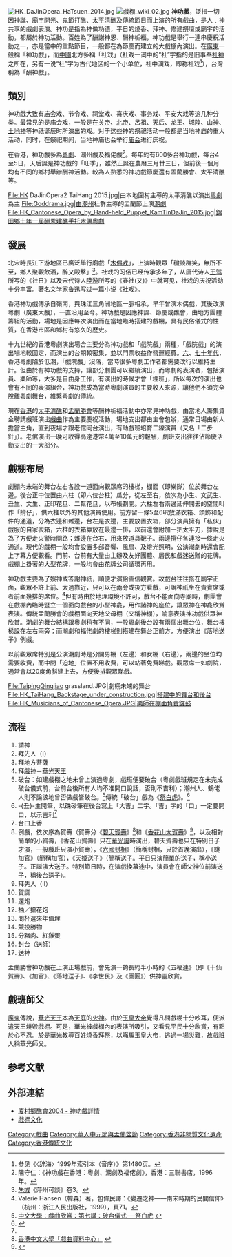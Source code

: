 [[File:HK_DaJinOpera_HaTsuen_2014.jpg|thumb]]
[[File:戲棚_wiki_02.jpg|thumb]]
'''神功戲'''，泛指一切因神誕、[[廟宇|廟宇]]開光、[[鬼節|鬼節]]打醮、[[太平清醮|太平清醮]]及傳統節日而上演的所有戲曲，是人﹑神共享的戲劇表演。神功是指為神做功德，平日的燒香、拜神、修建祭壇或廟宇的活動，都屬於神功活動。百姓為了酬謝神恩、酬神祈福，神功戲是舉行一連串慶祝活動之一，亦是當中的重點節目，一般都在為節慶而建立的大戲棚內演出。在[[廣東|廣東]]一般稱「神功戲」，而[[中國|中國]]北方多稱「社戏」（社戏一词中的“社”字指的是旧事奉[[社神|社神]]之所在，另有一说“社”字为古代地区的一个小单位，社中演戏，即称社戏<ref>参见《〈辞海〉1999年索引本（音序）》第1480页。</ref>），台灣稱為「酬神戲」。

==類別==
神功戲大致有庙会戏、节令戏、祠堂戏、喜庆戏、事务戏、平安大戏等这几种分类。最常見的是[[庙会|庙会]]戏，一般是在[[关帝|关帝]]、[[北帝|北帝]]、[[呂祖|呂祖]]、[[媽祖|天后]]、[[龙王|龙王]]、[[城隍|城隍]]、[[山神|山神]]、[[土地神|土地神]]等神祇诞辰时所演出的戏。对于这些神的祭祀活动一般都是当地神庙的重大活动，同时，在祭祀期间，当地神庙也会举行[[庙会|庙会]]进行庆祝。

在香港，神功戲多為[[粵劇|粵劇]]、潮州戲及福佬戲<ref>陳守仁：《神功戲在香港：粵劇、潮劇及福佬劇》，香港：三聯書店，1996 年。</ref>。每年約有600多台神功戲，每台4至5日，天后誕是神功戲的「旺季」，雖然正誕在農曆三月廿三日，但前後一個月均有不同的鄉村舉辦酬神活動。較為人熟悉的神功戲節慶還有盂蘭勝會、太平清醮等。

<gallery>
File:HK DaJinOpera2 TaiHang 2015.jpg|由本地圍村主導的太平清醮以演出[[粵劇|粵劇]]為主
File:Goddrama.jpg|由[[潮州|潮州]]社群主導的盂蘭節上演[[潮劇|潮劇]]
File:HK_Cantonese_Opera_by_Hand-held_Puppet_KamTinDaJin_2015.jpg|錦田鄉十年一屆酬恩建醮[[木偶戏|手托木偶粵劇]]
</gallery>

==發展==
北宋時長江下游地區已廣泛舉行廟戲「[[木偶戏|木偶戏]]」，上演時觀眾「穢談群笑，無所不至，鄉人聚觀飲酒，醉又毆擊」<ref>[[朱彧|朱彧]]《萍州可談》卷3。</ref>。社戏的习俗已经传承多年了，从唐代诗人[[王驾|王驾]]所写的《社日》以及宋代诗人[[陸游|陸游]]所写的《春社(又)》中就可见，社戏的庆祝活动十分丰富。著名文学家[[鲁迅|鲁迅]]写过一篇小说《社戏》。

香港神功戲傳承自嶺南，與珠江三角洲地區一脈相承，早年曾演木偶戲，其後改演粵劇（廣東大戲），一直沿用至今。神功戲是因應神誕、節慶或醮會，由地方團體籌組的活動，場地是因應每次演出而在當地臨時搭建的戲棚，具有民俗儀式的性質，在香港市區和鄉村有悠久的歷史。

十九世紀的香港粵劇演出場合主要分為神功戲和「戲院戲」兩種，「戲院戲」的演出場地較固定，而演出的台期較密集，並以門票收益作營運經費。[[香港1960年代|六]]、[[香港1970年代|七十年代]]，香港粵劇陷於低潮，「戲院戲」沒落，當時很多粵劇工作者都需要改行以維持生計。但由於有神功戲的支持，讓部分劇團可以繼續演出，而粵劇的表演者，包括演員、樂師等，大多是自由身工作，有演出的時候才會「埋班」，所以每次的演出也會有不同的表演組合，神功戲成為當時粵劇演員的主要收入來源，讓他們不須完全脫離粵劇舞台，維繫粤劇的傳統。

現在[[香港|香港]]的[[太平清醮|太平清醮]]和[[香港盂蘭勝會|盂蘭勝會]]等酬神祈福活動中亦常見神功戲，由當地人籌集資金聘請戲班演出[[戲曲|戲曲]]作為主要慶祝活動，場地支出都由主會包辦，通常日場由新人擔當主角，直到夜場才跟老倌同台演出，有助戲班培育二線演員（又名「二步針」）。老倌演出一晚可收得高達港幣4萬至10萬元的報酬，劇班支出往往佔節慶活動支出的一大部分。

==戲棚布局==
劇棚內未端的舞台左右各設一道面向觀眾席的樓梯，棚面（即樂隊）位於舞台左邊。後台正中位置由六柱（即六位台柱）瓜分，從左至右，依次為小生、文武生、丑生、文生、正印花旦、二幫花旦，以布帳劃開。六柱左右兩邊延伸開去的空間叫作「揹仔」，供六柱以外的其他演員使用。前方留一條5至6呎放滿衣箱、頭飾和配件的通道，分為衣邊和雜邊，台左是衣邊，主要放置衣箱，部分演員擁有「私伙」戲服的自家衣箱，六柱的衣箱靠放在最邊一排，以前還會附加一把太平刀，據說是為了方便走火警時開路；雜邊在台右，用來放道具靶子。兩邊揹仔各連接一條走火通道。現代的戲棚一般均會設置多部音響、風扇、及燈光照明，公演潮劇時還會配上字幕方便觀看。門前、台前有大量由主辦及友好團體、居民和戲迷送贈的花牌。戲棚上掛著的大型花牌，一般均會由花牌公司循環再用。

神功戲主要為了娛神或答謝神祇，順便才演給善信觀賞。故戲台往往搭在廟宇正面，觀眾不許上前、太過靠近，只可以在兩旁或後方看戲，可說神祇坐在貴賓席或者前面幾排的席位。<ref>Valerie Hansen（韓森）著，包偉民譯：《變遷之神——南宋時期的民間信仰》（杭州：浙江人民出版社，1999），頁71。</ref>但有時由於地理環境不許可，戲台不能面向寺廟時，劇團會在戲棚內臨時豎立一個面向戲台的小型神龕，用作諸神的座位，讓眾神在神龕欣賞表演。傳統盂蘭勝會的戲棚面向天地父母棚（又稱神棚），喻意表演神功戲供眾神欣賞。潮劇的舞台結構跟粵劇稍有不同，一般粵劇後台設有兩個出舞台位，舞台樓梯設在左右兩旁；而潮劇和福佬劇的樓梯則搭建在舞台正前方，方便演出《落地送子》例戲。

以前觀眾席特別是公演潮劇時是分開男棚（左邊）和女棚（右邊），兩邊的坐位均需要收費，而中間「迫地」位置不用收費，可以站著免費睇戲。觀眾席一如劇院，通常會以20度角斜建上去，方便後排觀眾睇戲。

<gallery>
File:TaipingQingjiao grassland.JPG|劇棚未端的舞台
File:HK_TaiHang_Backstage_under_construction.jpg|搭建中的舞台和後台
File:HK_Musicians_of_Cantonese_Opera.JPG|樂師在棚面負責鑼鼓
</gallery>

==流程==
#請神
#拜先人（I）
#拜地方菩薩
#拜[[戲神|戲神]]－[[華光天王|華光天王]]
#破台：如建戲棚之地未曾上演過粵劇，戲班便要破台（粵劇戲班規定在未完成破台儀式前，台前台後所有人均不准開口說話，否則不吉利）；潮州人、鶴佬人則不論該地曾否做戲皆破台。<ref>[http://corp.mus.cuhk.edu.hk/html/GEE/LecHandout7.html 中文大學：戲曲欣賞：第七講：破台儀式──祭白虎] {{webarchive|url=https://web.archive.org/web/20031022135338/http://corp.mus.cuhk.edu.hk/html/GEE/LecHandout7.html |date=2003-10-22 }}</ref>傳統「破台」戲為《[[祭白虎|祭白虎]]》。<ref name="video">{{cite web | language=zh-hk | publisher= | title=合晒合尺-戲棚故事(1) | url=http://hk.youtube.com/watch?v=xf0sIO-ZCco | author= | date=2008-02-20| accessdate= | archive-date=2019-06-14 | archive-url=https://web.archive.org/web/20190614072645/https://www.youtube.com/watch?v=xf0sIO-ZCco&gl=HK&hl=zh-HK | dead-url=no }}</ref>
#-{丑}-生開筆，以硃砂筆在後台寫上「大吉」二字。「吉」字的「口」一定要開口，以示吉利<ref name="video" />
#台口上香
#例戲，依次序為賀壽（賀壽分《[[碧天賀壽|碧天賀壽]]》<ref>[http://corp.mus.cuhk.edu.hk/html/Sub/RitS90.html 香港中文大學「戲曲資料中心」] {{webarchive|url=https://web.archive.org/web/20060622005002/http://corp.mus.cuhk.edu.hk/html/Sub/RitS90.html |date=2006-06-22 }}</ref>和《[[香花山大賀壽|香花山大賀壽]]》<ref>{{Cite web |url=http://www.info.gov.hk/gia/general/199811/18/1118121.htm |title=香港政府新聞公報：戲神賀誕例戲《香花山大賀壽》(一九九八年十一月) |access-date=2015-12-13 |archive-date=2021-03-19 |archive-url=https://web.archive.org/web/20210319170320/https://www.info.gov.hk/gia/general/199811/18/1118121.htm |dead-url=no }}</ref>，以及相對簡單的小賀壽，《香花山賀壽》只在[[華光誕|華光誕]]時演出，碧天賀壽也只在特別日子才演，一般戲班只演小賀壽），《[[六國大封相|六國封相]]》（簡稱封相，只於首晚演出），《跳加官》（簡稱加官），《天姬送子》（簡稱送子。平日只演簡單的送子，稱小送子。正誕演大送子。特別節日時，在演戲換幕途中，演員會在師父神位前演送子，稱後台送子）。
#拜先人（II）
#賀誕
#還炮
#抽／搶花炮
#問杯選來年值理
#競投勝物
#分豬肉、紅雞蛋
#封台（送師）
#送神

盂蘭勝會神功戲在上演正場戲前，會先演一齣長約半小時的《五福連》（即《十仙賀壽》、《加官》、《落地送子》、《李世民》及《團圓》）供神靈欣賞。

==戲班師父==
[[廣東|廣東]]傳說，[[華光天王|華光天王]]本為[[天庭|天庭]]的[[火神|火神]]。由於[[玉皇大帝|玉皇大帝]]覺得凡間戲棚十分吵耳，便派遣天王燒毀戲棚。可是，華光被戲棚內的表演所吸引，又看見平民十分欣賞，有點於心不忍。於是華光教導百姓燒香拜祭，以瞞騙玉皇大帝，逃過一場災難，故戲班人稱華光師父。

==参考文献==
{{reflist}} 

==外部連結==
*[http://www.yl.com.hk/ht/opera.htm 廈村鄉醮會2004 - 神功戲詳情] {{Wayback|url=http://www.yl.com.hk/ht/opera.htm |date=20190611154829 }}
*[https://web.archive.org/web/20151222090519/http://hokkfabrica.com/bamboo-theatre-culture/ 戲棚文化]


[[Category:戲曲|Category:戲曲]]
[[Category:華人中元節與盂蘭盆節|Category:華人中元節與盂蘭盆節]]
[[Category:香港非物質文化遺產|Category:香港非物質文化遺產]]
[[Category:香港傳統文化|Category:香港傳統文化]]